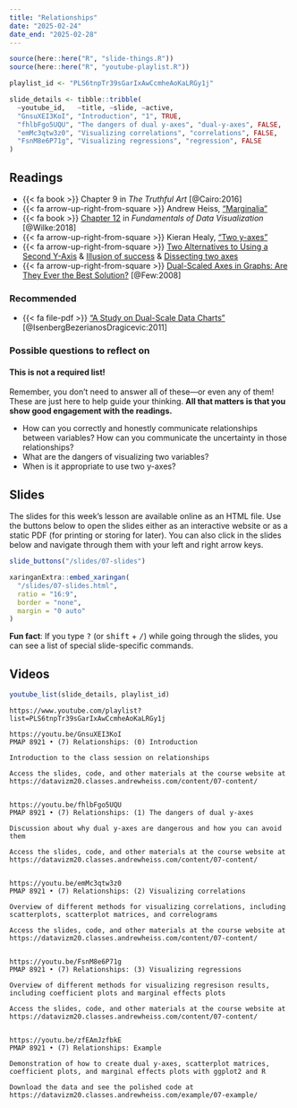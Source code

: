 ```yaml
---
title: "Relationships"
date: "2025-02-24"
date_end: "2025-02-28"
---
```


```r
source(here::here("R", "slide-things.R"))
source(here::here("R", "youtube-playlist.R"))

playlist_id <- "PLS6tnpTr39sGarIxAwCcmheAoKaLRGy1j"

slide_details <- tibble::tribble(
  ~youtube_id,   ~title, ~slide, ~active,
  "GnsuXEI3KoI", "Introduction", "1", TRUE,
  "fhlbFgo5UQU", "The dangers of dual y-axes", "dual-y-axes", FALSE,
  "emMc3qtw3z0", "Visualizing correlations", "correlations", FALSE,
  "FsnM8e6P71g", "Visualizing regressions", "regression", FALSE
)
```

## Readings

- {{< fa book >}} Chapter 9 in *The Truthful Art* [@Cairo:2016]
- {{< fa arrow-up-right-from-square >}} Andrew Heiss, ["Marginalia"](https://www.andrewheiss.com/blog/2022/05/20/marginalia/)
- {{< fa book >}} [Chapter 12](https://clauswilke.com/dataviz/visualizing-associations.html) in *Fundamentals of Data Visualization* [@Wilke:2018]
- {{< fa arrow-up-right-from-square >}} Kieran Healy, ["Two y-axes"](https://kieranhealy.org/blog/archives/2016/01/16/two-y-axes/)
- {{< fa arrow-up-right-from-square >}} [Two Alternatives to Using a Second Y-Axis](http://stephanieevergreen.com/two-alternatives-to-using-a-second-y-axis/) & [Illusion of success](http://junkcharts.typepad.com/junk_charts/2006/06/illusion_of_suc.html) & [Dissecting two axes](http://junkcharts.typepad.com/junk_charts/2006/01/dissecting_two_.html)
- {{< fa arrow-up-right-from-square >}} [Dual-Scaled Axes in Graphs: Are They Ever the Best Solution?](http://www.perceptualedge.com/articles/visual_business_intelligence/dual-scaled_axes.pdf) [@Few:2008]

### Recommended

- {{< fa file-pdf >}} ["A Study on Dual-Scale Data Charts"](https://www.lri.fr/~isenberg/publications/papers/Isenberg_2011_ASO.pdf) [@IsenbergBezerianosDragicevic:2011]

### Possible questions to reflect on

::: {.callout-warning}
#### This is not a required list!

Remember, you don't need to answer all of these—or even any of them! These are just here to help guide your thinking. **All that matters is that you show good engagement with the readings.**
:::

- How can you correctly and honestly communicate relationships between variables? How can you communicate the uncertainty in those relationships?
- What are the dangers of visualizing two variables?
- When is it appropriate to use two y-axes?


## Slides

The slides for this week's lesson are available online as an HTML file. Use the buttons below to open the slides either as an interactive website or as a static PDF (for printing or storing for later). You can also click in the slides below and navigate through them with your left and right arrow keys.

```r
slide_buttons("/slides/07-slides")

xaringanExtra::embed_xaringan(
  "/slides/07-slides.html",
  ratio = "16:9",
  border = "none",
  margin = "0 auto"
)
```

:::{.callout-tip}
**Fun fact**: If you type <kbd>?</kbd> (or <kbd>shift</kbd> + <kbd>/</kbd>) while going through the slides, you can see a list of special slide-specific commands.
:::


## Videos

```r
youtube_list(slide_details, playlist_id)
```


```cat
https://www.youtube.com/playlist?list=PLS6tnpTr39sGarIxAwCcmheAoKaLRGy1j

https://youtu.be/GnsuXEI3KoI
PMAP 8921 • (7) Relationships: (0) Introduction

Introduction to the class session on relationships

Access the slides, code, and other materials at the course website at https://datavizm20.classes.andrewheiss.com/content/07-content/


https://youtu.be/fhlbFgo5UQU
PMAP 8921 • (7) Relationships: (1) The dangers of dual y-axes

Discussion about why dual y-axes are dangerous and how you can avoid them 

Access the slides, code, and other materials at the course website at https://datavizm20.classes.andrewheiss.com/content/07-content/


https://youtu.be/emMc3qtw3z0
PMAP 8921 • (7) Relationships: (2) Visualizing correlations

Overview of different methods for visualizing correlations, including scatterplots, scatterplot matrices, and correlograms

Access the slides, code, and other materials at the course website at https://datavizm20.classes.andrewheiss.com/content/07-content/

  
https://youtu.be/FsnM8e6P71g
PMAP 8921 • (7) Relationships: (3) Visualizing regressions

Overview of different methods for visualizing regresison results, including coefficient plots and marginal effects plots

Access the slides, code, and other materials at the course website at https://datavizm20.classes.andrewheiss.com/content/07-content/


https://youtu.be/zfEAmJzfbkE
PMAP 8921 • (7) Relationships: Example

Demonstration of how to create dual y-axes, scatterplot matrices, coefficient plots, and marginal effects plots with ggplot2 and R

Download the data and see the polished code at https://datavizm20.classes.andrewheiss.com/example/07-example/
  
```
